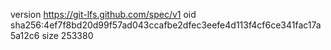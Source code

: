 version https://git-lfs.github.com/spec/v1
oid sha256:4ef7f8bd20d99f57ad043ccafbe2dfec3eefe4d113f4cf6ce341fac17a5a12c6
size 253380
